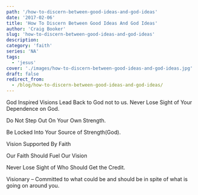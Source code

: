 ```yaml
---
path: '/how-to-discern-between-good-ideas-and-god-ideas'
date: '2017-02-06'
title: 'How To Discern Between Good Ideas And God Ideas'
author: 'Craig Booker'
slug: 'how-to-discern-between-good-ideas-and-god-ideas'
description:
category: 'faith'
series: 'NA'
tags:
  - 'jesus'
cover: './images/how-to-discern-between-good-ideas-and-god-ideas.jpg'
draft: false
redirect_from:
  - /blog/how-to-discern-between-good-ideas-and-god-ideas/
---
```


God Inspired Visions Lead Back to God not to us. Never Lose Sight of Your Dependence on God.

Do Not Step Out On Your Own Strength.

Be Locked Into Your Source of Strength(God).

Vision Supported By Faith

Our Faith Should Fuel Our Vision

Never Lose Sight of Who Should Get the Credit.

Visionary – Committed to what could be and should be in spite of what is going on around you.
